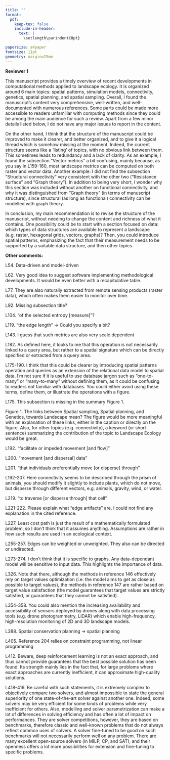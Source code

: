 ```yaml
---
title: ""
format:
  pdf:
    keep-tex: false
    include-in-header:
      text: |
        \setlength\parindent{0pt}

papersize: a4paper
fontsize: 11pt
geometry: margin=25mm
---
```


**Reviewer 1**

This manuscript provides a timely overview of recent developments in computational methods applied to landscape ecology. It is organized around 6 main topics: spatial patterns, simulation models, connectivity, genetics, spatial planning, and spatial sampling. Overall, I found the manuscript's content very comprehensive, well-written, and well-documented with numerous references. Some parts could be made more accessible to readers unfamiliar with computing methods since they could be among the main audience for such a review. Apart from a few minor details listed below, I do not have any major issues to report in the content.

\textcolor[HTML]{007895}{Reply: Thank you very much for the encouraging words. We will use the valuable and helpful feedback to improve the manuscript.}

On the other hand, I think that the structure of the manuscript could be improved to make it clearer, and better organized, and to give it a logical thread which is somehow missing at the moment. Indeed, the current structure seems like a ‘listing’ of topics, with no obvious link between them. This sometimes leads to redundancy and a lack of clarity. As an example, I found the subsection "Vector metrics" a bit confusing, mainly because, as you say in L159-160, most landscape metrics can be computed on both raster and vector data. Another example: I did not find the subsection "Structural connectivity" very consistent with the other two ("Resistance surface" and "Graph theory"). In addition to being very short, I wonder why this section was included without another on functional connectivity, and why it was distinguished from "Graph theory" (in terms of manuscript structure), since structural (as long as functional) connectivity can be modelled with graph theory.

In conclusion, my main recommendation is to revise the structure of the manuscript, without needing to change the content and richness of what it contains. One possibility could be to start with a section focused on data: which types of data structures are available to represent a landscape (e.g. raster, hexagonal grids, vectors, graphs)? Then, you could introduce spatial patterns, emphasizing the fact that their measurement needs to be supported by a suitable data structure, and then other topics.

\textcolor[HTML]{007895}{Reply: This is a very helpful comment about the general structure of the manuscript and we tried to address it the best possible. This included several points. First, we agree that a general section on data models is useful for readers. Thus, we added such a section at the beginning of the manuscript (L65 - 92). Second, we modified especially the first paragraphs of most (sub-)sections in the "Spatial patterns" section to improve the logical flow of the manuscript (L93 - 202). Third, we rearranged and modified the "Connectivity" section as well. We removed the "Structural connectivity" sub-section by including the key statements into the general paragraph about connectivity (L207 - 212). Last, we moved the "Landscape genetics" section closer to the "Connectivity" section due to the importance of connectivity modelling in landscape genetics.}

**Other comments:**

L54. Data-driven and model-driven

\textcolor[HTML]{007895}{Reply: We added the term "model-driven" as suggested (L53 - 55).}

L62. Very good idea to suggest software implementing methodological developments. It would be even better with a recapitulative table.

\textcolor[HTML]{007895}{Reply: Indeed, such a table is very helpful. Thus, we removed all paragraphs that list software from the specific sections and include all software in a central table (Tab. 1).}

L77. They are also naturally extracted from remote sensing products (raster data), which often makes them easier to monitor over time.

\textcolor[HTML]{007895}{Reply: We agree that landscape metrics can be extracted straightforwardly from raster data, and we are adding this as an advantage related to them (L102 - 104).}

L92. Missing subsection title?

\textcolor[HTML]{007895}{Reply: Indeed, we forgot to add a sub-section title which is added now (L115).}

L104. "of the selected entropy [measure]"?

\textcolor[HTML]{007895}{Reply: We replaced "entropy" with "measure" (L127 - 129).}

L119. "the edge length" -> Could you specify a bit?

\textcolor[HTML]{007895}{Reply: We added a brief definition of edge length in this context (L143 - 145).}

L143. I guess that such metrics are also very scale dependent

\textcolor[HTML]{007895}{Reply: Similar to landscape metrics, also surface metrics are scale-dependent because both are designed to quantify landscape heterogeneity - which is inherently scale-dependent. We added this explanation including an according literature reference (L172 - 173).}

L182. As defined here, it looks to me that this operation is not necessarily linked to a query area, but rather to a spatial signature which can be directly specified or extracted from a query area.

\textcolor[HTML]{007895}{Reply: We removed the term "query" from the sentence because we agree that it is a source of confusion. However, we believe that the sentence using only "areas" instead is clear enough for readers to follow (L195-197).}

L175-190. I think that this could be clearer by introducing spatial patterns operation and queries as an extension of the relational data model to spatial data. I'm not sure if it is useful to use database jargon such as "one-to-many" or "many-to-many" without defining them, as it could be confusing to readers not familiar with databases. You could either avoid using these terms, define them, or illustrate the operations with a figure.

\textcolor[HTML]{007895}{Reply: We agree that the whole section was confusing for readers unfamiliar with the topic. Thus, we reworded it to make it easier to follow by removing a lot of the database jargon (L194-203).}

L175. This subsection is missing in the summary Figure 1.

\textcolor[HTML]{007895}{Reply: Thank you for pointing this out. We added it to the figure.}

Figure 1. The links between Spatial sampling, Spatial planning, and Genetics, towards Landscape mean?  The figure would be more meaningful with an explanation of these links, either in the caption or directly on the figure. Also, for other topics (e.g. connectivity), a keyword (or short sentence) summarizing the contribution of the topic to Landscape Ecology would be great.

\textcolor[HTML]{007895}{Reply: The figure caption now includes more details how the different topics of the figure are interlinked.}

L192. "facilitate or impeded movement [and flow]"

\textcolor[HTML]{007895}{Reply: We added "flow" as suggested (L205 - 206).}

L200. "movement [and dispersal] data"

\textcolor[HTML]{007895}{Reply: We added "dispersal" as suggested (L218 - 220).}

L201. "that individuals preferentially move [or disperse] through"

\textcolor[HTML]{007895}{Reply: We added dispersal as suggested (L218 - 220).}

L192-207. Here connectivity seems to be described through the prism of animals, you should modify it slightly to include plants, which do not move, but disperse through different vectors, e.g. animals, gravity, wind, or water.

\textcolor[HTML]{007895}{Reply: We added the specification that movement also includes dispersal of plants. Furthermore, we believe that this aspect is now also highlighted due to the other suggestions of the reviewer that we implemented in this section. Generally, we added this each time movement is mentioned in the section (L205 - 285).}

L219. "to traverse [or disperse through] that cell"

\textcolor[HTML]{007895}{Reply: We added "disperse" as suggested (L228 - 231).}

L221-222. Please explain what "edge artifacts" are. I could not find any explanation in the cited reference.

\textcolor[HTML]{007895}{Reply: We are unsure why the point about edge artifacts was added to the manuscript. Thus, we completely removed it here since we think it adds more confusion than helping the readers (L231 - 233).}

L227. Least cost path is just the result of a mathematically formulated problem, so I don't think that it assumes anything. Assumptions are rather in how such results are used in an ecological context.

\textcolor[HTML]{007895}{Reply: We agree that the original statement about underlying assumptions was unclear and reworded the sentence (L238 - 239).}

L255-257. Edges can be weighted or unweighted. They also can be directed or undirected.

\textcolor[HTML]{007895}{Reply: We added this specification as suggested (L264 - 267).}

L273-274. I don't think that it is specific to graphs. Any data-dependant model will be sensitive to input data. This highlights the importance of data.

\textcolor[HTML]{007895}{Reply: We agree that this statement is true for most if not all methods presented in this manuscript. However, we believe it is also helpful to keep it in this section specifically. However, we added a new short "Data" section at the beginning of the manuscript in which we also highlight importance of input data specifically (L86 - 92).}

L326. Note that there, although the methods in reference 146 effectively rely on target values optimization (i.e. the model aims to get as close as possible to target values), the methods in reference 147 are rather based on target value satisfaction (the model guarantees that target values are strictly satisfied, or guarantees that they cannot be satisfied).

\textcolor[HTML]{007895}{Reply: Thank you very much for adding this insightful remark about the references. We reworded the sentence to ensure the remarks are reflected in the manuscript (L356 - 359)}

L354-358. You could also mention the increasing availability and accessibility of sensors deployed by drones along with data processing tools (e.g. drone photogrammetry, LiDAR) which enable high-frequency, high-resolution monitoring of 2D and 3D landscape models.

\textcolor[HTML]{007895}{Reply: We added that digital twins benefit from the increasing rate of data generation in ecology (L384 - 386).}

L388. Spatial conservation planning -> spatial planning

\textcolor[HTML]{007895}{Reply: We renamed the section as suggested (L395).}

L405. Reference 204 relies on constraint programming, not linear programming

\textcolor[HTML]{007895}{Reply: We reworded the sentence being more specific about the corresponding references (L411 - 413).}

L412. Beware, deep reinforcement learning is not an exact approach, and thus cannot provide guarantees that the best possible solution has been found. Its strength mainly lies in the fact that, for large problems where exact approaches are currently inefficient, it can approximate high-quality solutions.

\textcolor[HTML]{007895}{Reply: Thank you for pointing out this detail. We added this as another potential drawback of the method (L421 - 424).}

L418-419. Be careful with such statements, it is extremely complex to objectively compare two solvers, and almost impossible to state the general superiority of one state-of-the-art solver against another one. Indeed, some solvers may be very efficient for some kinds of problems while very inefficient for others. Also, modelling and solver parametrization can make a lot of differences in solving efficiency and has often a lot of impact on performances. They are solver competitions, however, they are based on benchmarks, therefore classic and well-known problems that do not always reflect common uses of solvers. A solver fine-tuned to be good on such benchmarks will not necessarily perform well on any problem. There are many excellent open-source solvers (in MILP, CP, and SAT), and their openness offers a lot more possibilities for extension and fine-tuning to specific problems.

\textcolor[HTML]{007895}{Reply: We reworded the sentence stating that there are differences between solvers and that the optimal solver depends on the specific problem. However, the best solver could potentially not be accessible due to software licenses (427 - 432).}
